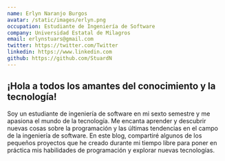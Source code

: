 ```yaml
---
name: Erlyn Naranjo Burgos 
avatar: /static/images/erlyn.png
occupation: Estudiante de Ingeniería de Software
company: Universidad Estatal de Milagros
email: erlynstuars@gmail.com
twitter: https://twitter.com/Twitter
linkedin: https://www.linkedin.com
github: https://github.com/StuardN
---
```

## ¡Hola a todos los amantes del conocimiento y la tecnología! 
Soy un estudiante de ingeniería de software en mi sexto semestre y me apasiona el mundo de la tecnología. Me encanta aprender y descubrir nuevas cosas sobre la programación y las últimas tendencias en el campo de la ingeniería de software. En este blog, compartiré algunos de los pequeños proyectos que he creado durante mi tiempo libre para poner en práctica mis habilidades de programación y explorar nuevas tecnologías. 
